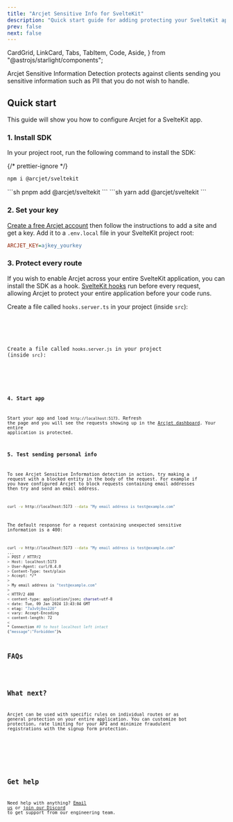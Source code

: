 ```yaml
---
title: "Arcjet Sensitive Info for SvelteKit"
description: "Quick start guide for adding protecting your SvelteKit app with Arcjet Sensitive Info."
prev: false
next: false
---
```


  CardGrid,
  LinkCard,
  Tabs,
  TabItem,
  Code,
  Aside,
} from "@astrojs/starlight/components";

Arcjet Sensitive Information Detection protects against clients sending you
sensitive information such as PII that you do not wish to handle.

<WhatIsArcjet />

## Quick start

This guide will show you how to configure Arcjet for a SvelteKit app.

### 1. Install SDK

In your project root, run the following command to install the SDK:

{/* prettier-ignore */}
<Tabs>
<TabItem label="npm">
```sh
npm i @arcjet/sveltekit
```
</TabItem>
<TabItem label="pnpm">
```sh
pnpm add @arcjet/sveltekit
```
</TabItem>
<TabItem label="yarn">
```sh
yarn add @arcjet/sveltekit
```
</TabItem>
</Tabs>

### 2. Set your key

[Create a free Arcjet account](https://app.arcjet.com) then follow the
instructions to add a site and get a key. Add it to a `.env.local` file in your
SvelteKit project root:

```ini title=".env.local"
ARCJET_KEY=ajkey_yourkey
```

### 3. Protect every route

If you wish to enable Arcjet across your entire SvelteKit application, you
can install the SDK as a hook. [SvelteKit
hooks](https://kit.svelte.dev/docs/hooks) run before every request, allowing
Arcjet to protect your entire application before your code runs.

<Tabs>
<TabItem label="TS">

Create a file called `hooks.server.ts` in your project (inside `src`):

<Code code={Step3TS} lang="ts" title="/src/hooks.server.ts" />
</TabItem>
<TabItem label="JS">

Create a file called `hooks.server.js` in your project (inside `src`):

<Code code={Step3JS} lang="js" title="/src/hooks.server.js" />
</TabItem>
</Tabs>

### 4. Start app

Start your app and load `http://localhost:5173`. Refresh the page and you will
see the requests showing up in the [Arcjet dashboard](https://app.arcjet.com).
Your entire application is protected.

### 5. Test sending personal info

To see Arcjet Sensitive Information detection in action, try making a request
with a blocked entity in the body of the request. For example if you have configured
Arcjet to block requests containing email addresses then try and send an email address.

```sh
curl -v http://localhost:5173 --data "My email address is test@example.com"
```

The default response for a request containing unexpected sensitive information is a 400:

```sh
curl -v http://localhost:5173 --data "My email address is test@example.com"
...
> POST / HTTP/2
> Host: localhost:5173
> User-Agent: curl/8.4.0
> Content-Type: text/plain
> Accept: */*
>
> My email address is "test@example.com"
>
< HTTP/2 400
< content-type: application/json; charset=utf-8
< date: Tue, 09 Jan 2024 13:43:04 GMT
< etag: "7a3v9j8es220"
< vary: Accept-Encoding
< content-length: 72
<
* Connection #0 to host localhost left intact
{"message":"Forbidden"}%
```

## FAQs

<FAQs />

## What next?

Arcjet can be used with specific rules on individual routes or as general
protection on your entire application. You can customize bot protection, rate
limiting for your API and minimize fraudulent registrations with the signup form
protection.

<CardGrid>
  <LinkCard
    title="Arcjet Sensitive Info reference"
    href="/sensitive-info/reference/sveltekit"
    description="Full details about Arcjet sensitive information detection."
  />
  <LinkCard
    title="SDK reference"
    href="/reference/sveltekit"
    description="SvelteKit SDK reference guide."
  />
  <LinkCard
    title="Testing"
    href="/testing"
    description="Write tests for your rules."
  />
</CardGrid>

## Get help

Need help with anything? [Email us](mailto:support@arcjet.com) or [join our
Discord](https://discord.gg/TPra6jqZDC) to get support from our
engineering team.

<Comments />
